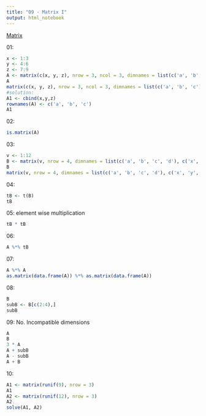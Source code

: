 ```yaml
---
title: "O9 - Matrix I"
output: html_notebook
---
```


[Matrix](http://www.r-exercises.com/2015/11/28/matrix-exercises/)

01: 
```r
x <- 1:3
y <- 4:6
z <- 7:9
A <- matrix(c(x, y, z), nrow = 3, ncol = 3, dimnames = list(c('a', 'b', 'c')))
A
matrix(c(x, y, z), nrow = 3, ncol = 3, dimnames = list(c('a', 'b', 'c')), byrow = T)
#solution:
A1 <- cbind(x,y,z)
rownames(A) <- c('a', 'b', 'c')
A1
```


02:
```r
is.matrix(A)
```


03:
```r
v <- 1:12
B <- matrix(v, nrow = 4, dimnames = list(c('a', 'b', 'c', 'd'), c('x', 'y', 'z')))
B
matrix(v, nrow = 4, dimnames = list(c('a', 'b', 'c', 'd'), c('x', 'y', 'z')), byrow = T)
```


04:
```r
tB <- t(B)
tB
```


05: element wise multiplication
```r
tB * tB
```

06:
```r
A %*% tB
```


07:
```r
A %*% A
as.matrix(data.frame(A)) %*% as.matrix(data.frame(A))
```


08:
```r
B
subB <- B[c(2:4),]
subB
```


09: No. Incompatible dimensions
```r
A
B
3 * A
A + subB
A - subB
A + B
```


10:
```r
A1 <- matrix(runif(9), nrow = 3)
A1
A2 <- matrix(runif(12), nrow = 3)
A2
solve(A1, A2)
```

